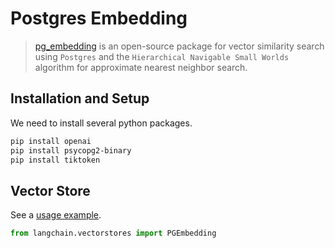 # Postgres Embedding

> [pg_embedding](https://github.com/neondatabase/pg_embedding) is an open-source package for
> vector similarity search using `Postgres` and the `Hierarchical Navigable Small Worlds`
> algorithm for approximate nearest neighbor search.

## Installation and Setup

We need to install several python packages.

```bash
pip install openai
pip install psycopg2-binary
pip install tiktoken
```

## Vector Store

See a [usage example](/docs/integrations/vectorstores/pgembedding).

```python
from langchain.vectorstores import PGEmbedding
```

